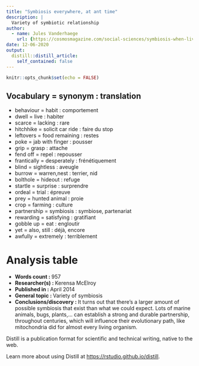 ```yaml
---
title: "Symbiosis everywhere, at ant time"
description: |
  Variety of symbiotic relationship
author:
  - name: Jules Vanderhaege
    url: {https://cosmosmagazine.com/social-sciences/symbiosis-when-living-together-win-win/}
date: 12-06-2020
output:
  distill::distill_article:
    self_contained: false
---
```


```r
knitr::opts_chunk$set(echo = FALSE)
```
Vocabulary = synonym : translation
-------------------------------------------------------
* behaviour = habit : comportement
* dwell = live : habiter
* scarce = lacking : rare
* hitchhike = solicit car ride : faire du stop
* leftovers = food remaining : restes
* poke = jab with finger : pousser
* grip = grasp : attache
* fend off = repel : repousser
* frantically = desperately : frénétiquement
* blind = sightless : aveugle
* burrow = warren,nest : terrier, nid
* bolthole = hideout : refuge
* startle = surprise : surprendre
* ordeal = trial : épreuve
* prey = hunted animal : proie
* crop = farming : culture
* partnership = symbiosis : symbiose, partenariat
* rewarding = satisfying : gratifiant
* gobble up = eat : engloutir
* yet = also, still : déjà, encore
* awfully = extremely : terriblement


# Analysis table         

* __Words count : __ 957
* __Researcher(s)  : __ Kerensa McElroy 
* __Published in  : __ April 2014
* __General topic : __ Variety of symbiosis 
* __Conclusions/discovery : __ It turns out that there's a larger amount of possible symbiosis that exist than what we could expect. Lots of marine animals, bugs, plants,... can establish a strong and durable partnership, throughout centuries, which will influence their evolutionary path, like mitochondria did for almost every living organism.


Distill is a publication format for scientific and technical writing, native to the web.

Learn more about using Distill at <https://rstudio.github.io/distill>.


